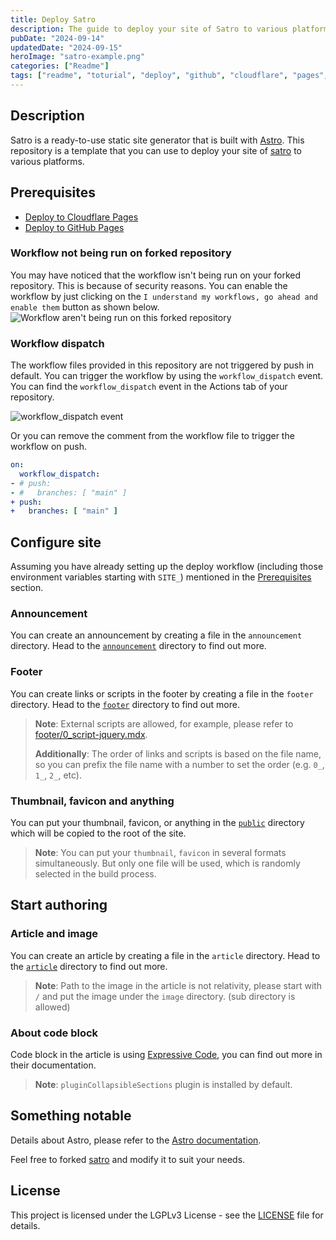 ```yaml
---
title: Deploy Satro
description: The guide to deploy your site of Satro to various platforms.
pubDate: "2024-09-14"
updatedDate: "2024-09-15"
heroImage: "satro-example.png"
categories: ["Readme"]
tags: ["readme", "toturial", "deploy", "github", "cloudflare", "pages", "github-actions", "wrangler"]
---
```


## Description

Satro is a ready-to-use static site generator that is built with [Astro](https://astro.build/). This repository is a template that you can use to deploy your site of [satro](https://github.com/sakkyoi/satro) to various platforms.

## Prerequisites

- [Deploy to Cloudflare Pages](/article/deploy-cloudflare)
- [Deploy to GitHub Pages](/article/deploy-github)

### Workflow not being run on forked repository

You may have noticed that the workflow isn't being run on your forked repository. This is because of security reasons. You can enable the workflow by just clicking on the `I understand my workflows, go ahead and enable them` button as shown below.
![Workflow aren't being run on this forked repository](/github-workflow-arent-being-run-on-this-forked-repository.png)

### Workflow dispatch

The workflow files provided in this repository are not triggered by push in default. You can trigger the workflow by using the `workflow_dispatch` event. You can find the `workflow_dispatch` event in the Actions tab of your repository.

![workflow_dispatch event](/github-workflow-dispatch-event.png)

Or you can remove the comment from the workflow file to trigger the workflow on push.

```yaml title=".github/workflows/*.yaml" del={3-4} ins={5-6}
on:
  workflow_dispatch:
- # push:
- #   branches: [ "main" ]
+ push:
+   branches: [ "main" ]
```

## Configure site

Assuming you have already setting up the deploy workflow (including those environment variables starting with `SITE_`) mentioned in the [Prerequisites](#prerequisites) section.

### Announcement

You can create an announcement by creating a file in the `announcement` directory. Head to the [`announcement`](https://github.com/sakkyoi/deploy-satro/tree/main/announcement) directory to find out more.

### Footer

You can create links or scripts in the footer by creating a file in the `footer` directory. Head to the [`footer`](https://github.com/sakkyoi/deploy-satro/tree/main/footer/) directory to find out more.

> **Note**: External scripts are allowed, for example, please refer to [footer/0_script-jquery.mdx](https://github.com/sakkyoi/deploy-satro/tree/main/footer/0_script-jquery.mdx).
>
> **Additionally**: The order of links and scripts is based on the file name, so you can prefix the file name with a number to set the order (e.g. `0_`, `1_`, `2_`, etc).

### Thumbnail, favicon and anything

You can put your thumbnail, favicon, or anything in the [`public`](https://github.com/sakkyoi/deploy-satro/tree/main/public/) directory which will be copied to the root of the site.

> **Note**: You can put your `thumbnail`, `favicon` in several formats simultaneously. But only one file will be used, which is randomly selected in the build process.

## Start authoring

### Article and image

You can create an article by creating a file in the `article` directory. Head to the [`article`](https://github.com/sakkyoi/deploy-satro/tree/main/article/) directory to find out more.

> **Note**: Path to the image in the article is not relativity, please start with `/` and put the image under the `image` directory. (sub directory is allowed)

### About code block

Code block in the article is using [Expressive Code](https://expressive-code.com/), you can find out more in their documentation.

> **Note**: `pluginCollapsibleSections` plugin is installed by default.

## Something notable

Details about Astro, please refer to the [Astro documentation](https://docs.astro.build/).

Feel free to forked [satro](https://github.com/sakkyoi/satro) and modify it to suit your needs.

## License

This project is licensed under the LGPLv3 License - see the [LICENSE](https://github.com/sakkyoi/deploy-satro/tree/main/LICENSE) file for details.

